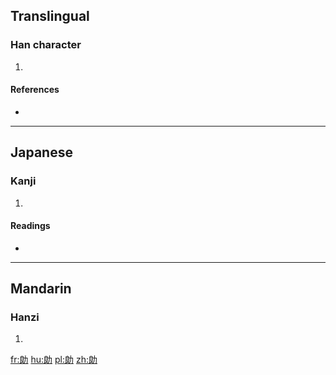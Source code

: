 ==Translingual==

===Han character===
{{Han char|rn=19|rad=力|as=07|sn=9|four=|canj=IIKS,IVKS|ids=⿰良力}}

# {{defn|Han|sort=力07}}

====References====
* {{Han ref|kx=0147.340|dkj=02359|dj=0332.140|hdz=10372.050|uh=52C6|ud=21190}}

----

==Japanese==

===Kanji===
{{ja-kanji|grade=|rs=力07}}

# {{defn|lang=ja|sort=力07}}

====Readings====
* {{ja-readings|on=[[ろう]] (rō)|kun=[[つとい]] (tsutoi)}}

----

==Mandarin==

===Hanzi===
{{cmn-hanzi|pin=[[láng]] ([[lang2]])|wg=lang<sup>2</sup>}}

# {{defn|lang=cmn|sort=力07}}

[[fr:勆]]
[[hu:勆]]
[[pl:勆]]
[[zh:勆]]